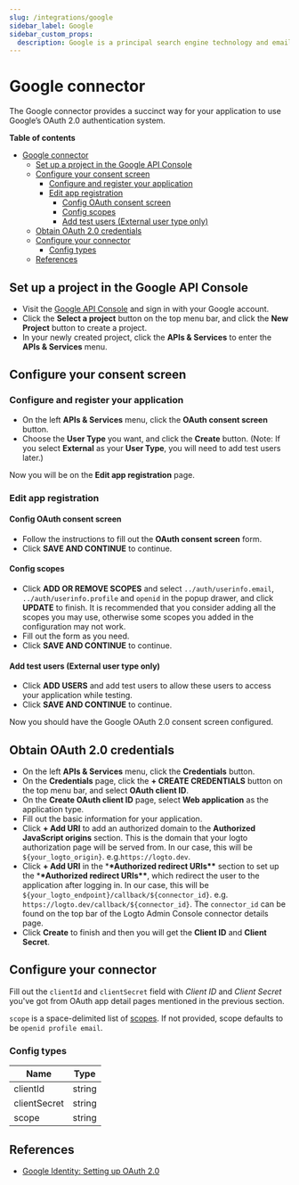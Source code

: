 ```yaml
---
slug: /integrations/google
sidebar_label: Google
sidebar_custom_props:
  description: Google is a principal search engine technology and email service provider.
---
```



<GuideTip />

# Google connector

The Google connector provides a succinct way for your application to use Google’s OAuth 2.0 authentication system.

**Table of contents**

- [Google connector](#google-connector)
  - [Set up a project in the Google API Console](#set-up-a-project-in-the-google-api-console)
  - [Configure your consent screen](#configure-your-consent-screen)
    - [Configure and register your application](#configure-and-register-your-application)
    - [Edit app registration](#edit-app-registration)
      - [Config OAuth consent screen](#config-oauth-consent-screen)
      - [Config scopes](#config-scopes)
      - [Add test users (External user type only)](#add-test-users-external-user-type-only)
  - [Obtain OAuth 2.0 credentials](#obtain-oauth-20-credentials)
  - [Configure your connector](#configure-your-connector)
    - [Config types](#config-types)
  - [References](#references)

## Set up a project in the Google API Console

- Visit the [Google API Console](https://console.developers.google.com) and sign in with your Google account.
- Click the **Select a project** button on the top menu bar, and click the **New Project** button to create a project.
- In your newly created project, click the **APIs & Services** to enter the **APIs & Services** menu.

## Configure your consent screen

### Configure and register your application

- On the left **APIs & Services** menu, click the **OAuth consent screen** button.
- Choose the **User Type** you want, and click the **Create** button. (Note: If you select **External** as your **User Type**, you will need to add test users later.)

Now you will be on the **Edit app registration** page.

### Edit app registration

#### Config OAuth consent screen

- Follow the instructions to fill out the **OAuth consent screen** form.
- Click **SAVE AND CONTINUE** to continue.

#### Config scopes

- Click **ADD OR REMOVE SCOPES** and select `../auth/userinfo.email`, `../auth/userinfo.profile` and `openid` in the popup drawer, and click **UPDATE** to finish. It is recommended that you consider adding all the scopes you may use, otherwise some scopes you added in the configuration may not work.
- Fill out the form as you need.
- Click **SAVE AND CONTINUE** to continue.

#### Add test users (External user type only)

- Click **ADD USERS** and add test users to allow these users to access your application while testing.
- Click **SAVE AND CONTINUE** to continue.

Now you should have the Google OAuth 2.0 consent screen configured.

## Obtain OAuth 2.0 credentials

- On the left **APIs & Services** menu, click the **Credentials** button.
- On the **Credentials** page, click the **+ CREATE CREDENTIALS** button on the top menu bar, and select **OAuth client ID**.
- On the **Create OAuth client ID** page, select **Web application** as the application type.
- Fill out the basic information for your application.
- Click **+ Add URI** to add an authorized domain to the **Authorized JavaScript origins** section. This is the domain that your logto authorization page will be served from. In our case, this will be `${your_logto_origin}`. e.g.`https://logto.dev`.
- Click **+ Add URI** in the \***\*Authorized redirect URIs\*\*** section to set up the \***\*Authorized redirect URIs\*\***, which redirect the user to the application after logging in. In our case, this will be `${your_logto_endpoint}/callback/${connector_id}`. e.g. `https://logto.dev/callback/${connector_id}`. The `connector_id` can be found on the top bar of the Logto Admin Console connector details page.
- Click **Create** to finish and then you will get the **Client ID** and **Client Secret**.

## Configure your connector

Fill out the `clientId` and `clientSecret` field with _Client ID_ and _Client Secret_ you've got from OAuth app detail pages mentioned in the previous section.

`scope` is a space-delimited list of [scopes](https://developers.google.com/identity/protocols/oauth2/scopes). If not provided, scope defaults to be `openid profile email`.

### Config types

| Name         | Type   |
| ------------ | ------ |
| clientId     | string |
| clientSecret | string |
| scope        | string |

## References

- [Google Identity: Setting up OAuth 2.0](https://developers.google.com/identity/protocols/oauth2/openid-connect#appsetup)
